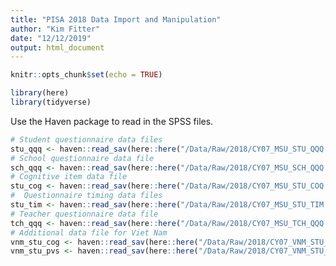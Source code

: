 ```yaml
---
title: "PISA 2018 Data Import and Manipulation"
author: "Kim Fitter"
date: "12/12/2019"
output: html_document
---
```


```r
knitr::opts_chunk$set(echo = TRUE)
```

```r
library(here)
library(tidyverse)
```

Use the Haven package to read in the SPSS files.

```r
# Student questionnaire data files
stu_qqq <- haven::read_sav(here::here("/Data/Raw/2018/CY07_MSU_STU_QQQ.sav"))
# School questionnaire data file
sch_qqq <- haven::read_sav(here::here("/Data/Raw/2018/CY07_MSU_SCH_QQQ.sav"))
# Cognitive item data file
stu_cog <- haven::read_sav(here::here("/Data/Raw/2018/CY07_MSU_STU_COQ.sav"))
#  Questionnaire timing data files 
stu_tim <- haven::read_sav(here::here("/Data/Raw/2018/CY07_MSU_STU_TIM.sav"))
# Teacher questionnaire data file
tch_qqq <- haven::read_sav(here::here("/Data/Raw/2018/CY07_MSU_TCH_QQQ.sav"))
# Additional data file for Viet Nam
vnm_stu_cog <- haven::read_sav(here::here("/Data/Raw/2018/CY07_VNM_STU_COG.sav"))
vnm_stu_pvs <- haven::read_sav(here::here("/Data/Raw/2018/CY07_VNM_STU_PVS.sav"))
```



